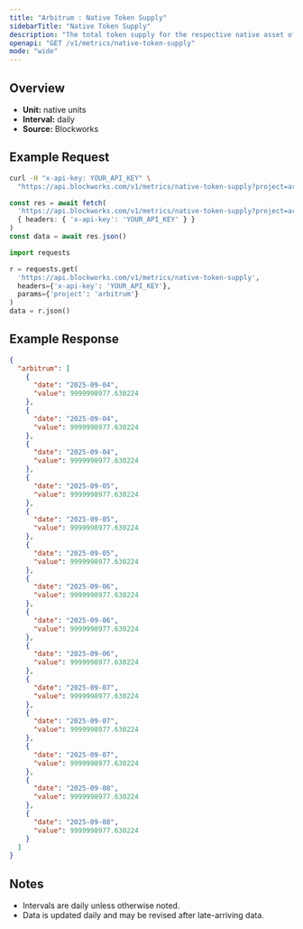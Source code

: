 ```yaml
---
title: "Arbitrum : Native Token Supply"
sidebarTitle: "Native Token Supply"
description: "The total token supply for the respective native asset of that chain. Inclusive of all locked tokens."
openapi: "GET /v1/metrics/native-token-supply"
mode: "wide"
---
```


## Overview

- **Unit:** native units
- **Interval:** daily
- **Source:** Blockworks

## Example Request

<CodeGroup>

```bash cURL
curl -H "x-api-key: YOUR_API_KEY" \
  "https://api.blockworks.com/v1/metrics/native-token-supply?project=arbitrum"
```

```typescript TypeScript
const res = await fetch(
  'https://api.blockworks.com/v1/metrics/native-token-supply?project=arbitrum',
  { headers: { 'x-api-key': 'YOUR_API_KEY' } }
)
const data = await res.json()
```

```python Python
import requests

r = requests.get(
  'https://api.blockworks.com/v1/metrics/native-token-supply',
  headers={'x-api-key': 'YOUR_API_KEY'},
  params={'project': 'arbitrum'}
)
data = r.json()
```

</CodeGroup>

## Example Response

```json
{
  "arbitrum": [
    {
      "date": "2025-09-04",
      "value": 9999998977.630224
    },
    {
      "date": "2025-09-04",
      "value": 9999998977.630224
    },
    {
      "date": "2025-09-04",
      "value": 9999998977.630224
    },
    {
      "date": "2025-09-05",
      "value": 9999998977.630224
    },
    {
      "date": "2025-09-05",
      "value": 9999998977.630224
    },
    {
      "date": "2025-09-05",
      "value": 9999998977.630224
    },
    {
      "date": "2025-09-06",
      "value": 9999998977.630224
    },
    {
      "date": "2025-09-06",
      "value": 9999998977.630224
    },
    {
      "date": "2025-09-06",
      "value": 9999998977.630224
    },
    {
      "date": "2025-09-07",
      "value": 9999998977.630224
    },
    {
      "date": "2025-09-07",
      "value": 9999998977.630224
    },
    {
      "date": "2025-09-07",
      "value": 9999998977.630224
    },
    {
      "date": "2025-09-08",
      "value": 9999998977.630224
    },
    {
      "date": "2025-09-08",
      "value": 9999998977.630224
    }
  ]
}
```

## Notes
- Intervals are daily unless otherwise noted.
- Data is updated daily and may be revised after late-arriving data.
